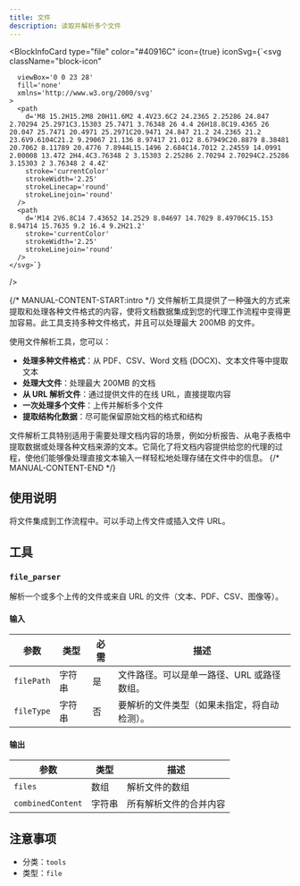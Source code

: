 ```yaml
---
title: 文件
description: 读取并解析多个文件
---
```



<BlockInfoCard 
  type="file"
  color="#40916C"
  icon={true}
  iconSvg={`<svg className="block-icon"
      
      
      
      viewBox='0 0 23 28'
      fill='none'
      xmlns='http://www.w3.org/2000/svg'
    >
      <path
        d='M8 15.2H15.2M8 20H11.6M2 4.4V23.6C2 24.2365 2.25286 24.847 2.70294 25.2971C3.15303 25.7471 3.76348 26 4.4 26H18.8C19.4365 26 20.047 25.7471 20.4971 25.2971C20.9471 24.847 21.2 24.2365 21.2 23.6V9.6104C21.2 9.29067 21.136 8.97417 21.012 8.67949C20.8879 8.38481 20.7062 8.11789 20.4776 7.8944L15.1496 2.684C14.7012 2.24559 14.0991 2.00008 13.472 2H4.4C3.76348 2 3.15303 2.25286 2.70294 2.70294C2.25286 3.15303 2 3.76348 2 4.4Z'
        stroke='currentColor'
        strokeWidth='2.25'
        strokeLinecap='round'
        strokeLinejoin='round'
      />
      <path
        d='M14 2V6.8C14 7.43652 14.2529 8.04697 14.7029 8.49706C15.153 8.94714 15.7635 9.2 16.4 9.2H21.2'
        stroke='currentColor'
        strokeWidth='2.25'
        strokeLinejoin='round'
      />
    </svg>`}
/>

{/* MANUAL-CONTENT-START:intro */}
文件解析工具提供了一种强大的方式来提取和处理各种文件格式的内容，使将文档数据集成到您的代理工作流程中变得更加容易。此工具支持多种文件格式，并且可以处理最大 200MB 的文件。

使用文件解析工具，您可以：

- **处理多种文件格式**：从 PDF、CSV、Word 文档 (DOCX)、文本文件等中提取文本
- **处理大文件**：处理最大 200MB 的文档
- **从 URL 解析文件**：通过提供文件的在线 URL，直接提取内容
- **一次处理多个文件**：上传并解析多个文件
- **提取结构化数据**：尽可能保留原始文档的格式和结构

文件解析工具特别适用于需要处理文档内容的场景，例如分析报告、从电子表格中提取数据或处理各种文档来源的文本。它简化了将文档内容提供给您的代理的过程，使他们能够像处理直接文本输入一样轻松地处理存储在文件中的信息。
{/* MANUAL-CONTENT-END */}

## 使用说明

将文件集成到工作流程中。可以手动上传文件或插入文件 URL。

## 工具

### `file_parser`

解析一个或多个上传的文件或来自 URL 的文件（文本、PDF、CSV、图像等）。

#### 输入

| 参数 | 类型 | 必需 | 描述 |
| --------- | ---- | -------- | ----------- |
| `filePath` | 字符串 | 是 | 文件路径。可以是单一路径、URL 或路径数组。 |
| `fileType` | 字符串 | 否 | 要解析的文件类型（如果未指定，将自动检测）。 |

#### 输出

| 参数 | 类型 | 描述 |
| --------- | ---- | ----------- |
| `files` | 数组 | 解析文件的数组 |
| `combinedContent` | 字符串 | 所有解析文件的合并内容 |

## 注意事项

- 分类：`tools`
- 类型：`file`
